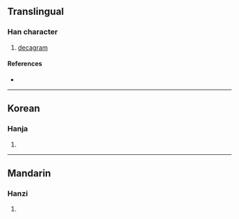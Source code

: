 {{character info/new}}
==Translingual==

===Han character===
{{Han char|rn=10|rad=儿|as=07|sn=9|four=44210|canj=JUJ|ids=⿺克十}}

# [[decagram]]

====References====
* {{Han ref|kx=0125.171|dkj=01380|dj=0265.200|hdz=10273.081|uh=5159|ud=20825|bh=A259|bd=41561}}

----

==Korean==

===Hanja===
{{ko-hanja|hangeul=십|rv=sip|mr=sip|y=sip}}

# {{defn|lang=ko|sort=儿07}}

----

==Mandarin==

===Hanzi===
{{cmn-hanzi|pin=[[shíkè]] ([[shi2]] [[ke4]])|wg=shi<sup>2</sup>ke<sup>4</sup>}}

# {{defn|lang=cmn|sort=儿07}}